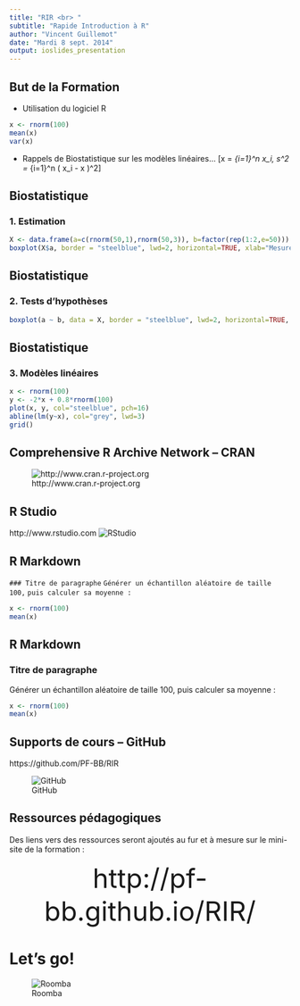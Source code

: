 ```yaml
---
title: "RIR <br> "
subtitle: "Rapide Introduction à R"
author: "Vincent Guillemot"
date: "Mardi 8 sept. 2014"
output: ioslides_presentation
---
```


## But de la Formation

 - Utilisation du logiciel R
```r
x <- rnorm(100)
mean(x)
var(x)
```
 - Rappels de Biostatistique sur les modèles linéaires...
 \[\bar x = \frac{1}{n}\sum_{i=1}^n x_i, s^2 = \frac{1}{n-1}\sum_{i=1}^n \left( x_i - \bar x \right)^2\]



## Biostatistique

### 1. Estimation
 
```r
X <- data.frame(a=c(rnorm(50,1),rnorm(50,3)), b=factor(rep(1:2,e=50)))
boxplot(X$a, border = "steelblue", lwd=2, horizontal=TRUE, xlab="Mesures")
```

## Biostatistique

### 2. Tests d'hypothèses

```r
boxplot(a ~ b, data = X, border = "steelblue", lwd=2, horizontal=TRUE, las=1, xlab="Mesures")
```

## Biostatistique

### 3. Modèles linéaires
 
```r
x <- rnorm(100)
y <- -2*x + 0.8*rnorm(100)
plot(x, y, col="steelblue", pch=16)
abline(lm(y~x), col="grey", lwd=3)
grid()
```

## Comprehensive R Archive Network -- CRAN
 
![http://www.cran.r-project.org](../images/logo_R.png)

## R Studio

http://www.rstudio.com
![RStudio](../images/RStudio-Ball.png)

## R Markdown

``` ### Titre de paragraphe ```
```Générer un échantillon aléatoire de taille 100, ```
```puis calculer sa moyenne : ```
```r
x <- rnorm(100)
mean(x)
```

## R Markdown

### Titre de paragraphe

Générer un échantillon aléatoire de taille 100,
puis calculer sa moyenne :

```r
x <- rnorm(100)
mean(x)
```

## Supports de cours -- GitHub

https://github.com/PF-BB/RIR

![GitHub](../images/notocat.jpg)

## Ressources pédagogiques

Des liens vers des ressources seront ajoutés au fur et à mesure sur le mini-site de la formation :  

<center> <font size="10"> http://pf-bb.github.io/RIR/ </font> </a> </center>

# Let's go!

![Roomba](../images/roomba.gif)
